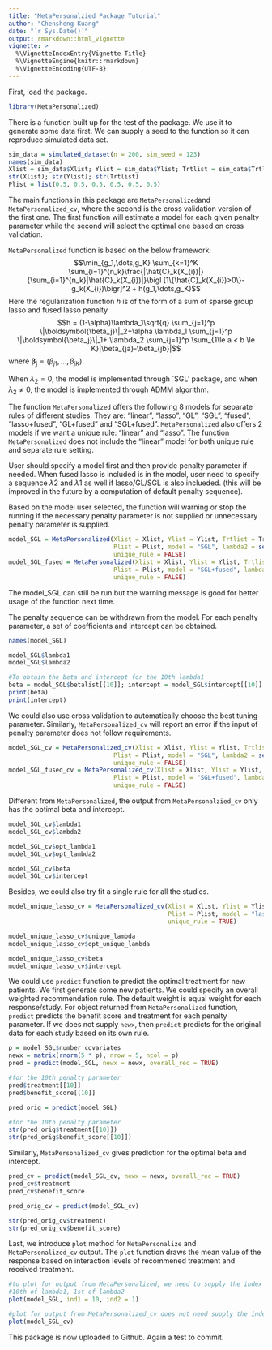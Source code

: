 ```yaml
---
title: "MetaPersonalzied Package Tutorial"
author: "Chensheng Kuang"
date: "`r Sys.Date()`"
output: rmarkdown::html_vignette
vignette: >
  %\VignetteIndexEntry{Vignette Title}
  %\VignetteEngine{knitr::rmarkdown}
  %\VignetteEncoding{UTF-8}
---
```


First, load the package.
```r
library(MetaPersonalized)
```

There is a function built up for the test of the package. We use it to generate some data first. We can supply a seed to the function so it can reproduce simulated data set.
```r
sim_data = simulated_dataset(n = 200, sim_seed = 123)
names(sim_data)
Xlist = sim_data$Xlist; Ylist = sim_data$Ylist; Trtlist = sim_data$Trtlist
str(Xlist); str(Ylist); str(Trtlist)
Plist = list(0.5, 0.5, 0.5, 0.5, 0.5, 0.5)
```

The main functions in this package are `MetaPersonalized`and `MetaPersonalized_cv`, where the second is the cross validation version of the first one. The first function will estimate a model for each given penalty parameter while the second will select the optimal one based on cross validation. 

`MetaPersonalized` function is based on the below framework:
$$\min_{g_1,\dots,g_K} \sum_{k=1}^K \sum_{i=1}^{n_k}\frac{|\hat{C}_k(X_{i})|}{\sum_{i=1}^{n_k}|\hat{C}_k(X_{i})|}\bigl [1\{\hat{C}_k(X_{i})>0\}-g_k(X_{i})\bigr]^2 + h(g_1,\dots,g_K)$$
Here the regularization function $h$ is of the form of a sum of sparse group lasso and fused lasso penalty
$$h = (1-\alpha)\lambda_1\sqrt{q} \sum_{j=1}^p \|\boldsymbol{\beta_j}\|_2+\alpha \lambda_1  \sum_{j=1}^p \|\boldsymbol{\beta_j}\|_1+ \lambda_2 \sum_{j=1}^p \sum_{1\le a < b \le K}|\beta_{ja}-\beta_{jb}|$$
where $\boldsymbol{\beta_j}=(\beta_{j1},\dots,\beta_{jK})$.

When $\lambda_2 = 0$, the model is implemented through `SGL' package, and when $\lambda_2 \ne 0$, the model is implemented through ADMM algorithm.

The function `MetaPersonalized` offers the following 8 models for separate rules of different studies. They are: "linear", "lasso", "GL", "SGL", "fused", "lasso+fused", "GL+fused" and "SGL+fused". `MetaPersonalized` also offers 2 models if we want a unique rule: "linear" and "lasso". The function `MetaPersonalized` does not include the "linear" model for both unique rule and separate rule setting.

User should specify a model first and then provide penalty parameter if needed. When fused lasso is included is in the model, user need to specify a sequence $\lambda2$ and $\lambda1$ as well if lasso/GL/SGL is also inclueded. (this will be improved in the future by a computation of default penalty sequence).

Based on the model user selected, the function will warning or stop the running if the necessary penalty parameter is not supplied or unnecessary penalty parameter is supplied.
```r
model_SGL = MetaPersonalized(Xlist = Xlist, Ylist = Ylist, Trtlist = Trtlist,
                             Plist = Plist, model = "SGL", lambda2 = seq(0.01, 0.1, 0.01), 
                             unique_rule = FALSE)
model_SGL_fused = MetaPersonalized(Xlist = Xlist, Ylist = Ylist, Trtlist = Trtlist,
                             Plist = Plist, model = "SGL+fused", lambda2 = seq(0.01, 0.1, 0.01), 
                             unique_rule = FALSE)
```

The model_SGL can still be run but the warning message is good for better usage of the function next time.

The penalty sequence can be withdrawn from the model. For each penalty parameter, a set of coefficients and intercept can be obtained. 
```r
names(model_SGL)

model_SGL$lambda1 
model_SGL$lambda2

#To obtain the beta and intercept for the 10th lambda1
beta = model_SGL$betalist[[10]]; intercept = model_SGL$intercept[[10]]
print(beta)
print(intercept)
```

We could also use cross validation to automatically choose the best tuning parameter. Similarly, `MetaPersonalized_cv` will report an error if the input of penalty parameter does not follow requirements.

```r
model_SGL_cv = MetaPersonalized_cv(Xlist = Xlist, Ylist = Ylist, Trtlist = Trtlist,
                             Plist = Plist, model = "SGL", lambda2 = seq(0.01, 0.1, 0.01), 
                             unique_rule = FALSE)
model_SGL_fused_cv = MetaPersonalized_cv(Xlist = Xlist, Ylist = Ylist, Trtlist = Trtlist,
                             Plist = Plist, model = "SGL+fused", lambda2 = seq(0.01, 0.1, 0.01), 
                             unique_rule = FALSE)
```

Different from `MetaPersonalized`, the output from `MetaPersonalzied_cv` only has the optimal beta and intercept.
```r
model_SGL_cv$lambda1
model_SGL_cv$lambda2

model_SGL_cv$opt_lambda1
model_SGL_cv$opt_lambda2

model_SGL_cv$beta
model_SGL_cv$intercept
```

Besides, we could also try fit a single rule for all the studies.
```r
model_unique_lasso_cv = MetaPersonalized_cv(Xlist = Xlist, Ylist = Ylist, Trtlist = Trtlist,
                                            Plist = Plist, model = "lasso", 
                                            unique_rule = TRUE)

model_unique_lasso_cv$unique_lambda
model_unique_lasso_cv$opt_unique_lambda

model_unique_lasso_cv$beta
model_unique_lasso_cv$intercept
```

We could use `predict` function to predict the optimal treatment for new patients. We first generate some new patients. We could specify an overall weighted recommendation rule. The default weight is equal weight for each response/study. For object returned from `MetaPersonalized`  function, `predict` predicts the benefit score and treatment for each penalty parameter. If we does not supply `newx`, then `predict` predicts for the original data for each study based on its own rule.
```r
p = model_SGL$number_covariates
newx = matrix(rnorm(5 * p), nrow = 5, ncol = p)
pred = predict(model_SGL, newx = newx, overall_rec = TRUE)

#for the 10th penalty parameter
pred$treatment[[10]]
pred$benefit_score[[10]]

pred_orig = predict(model_SGL)

#for the 10th penalty parameter
str(pred_orig$treatment[[10]])
str(pred_orig$benefit_score[[10]])
```

Similarly, `MetaPersonalized_cv` gives prediction for the optimal beta and intercept.
```r
pred_cv = predict(model_SGL_cv, newx = newx, overall_rec = TRUE)
pred_cv$treatment
pred_cv$benefit_score

pred_orig_cv = predict(model_SGL_cv)

str(pred_orig_cv$treatment)
str(pred_orig_cv$benefit_score)
```

Last, we introduce `plot` method for `MetaPersonalize` and `MetaPersonalized_cv` output. The `plot` function draws the mean value of the response based on interaction levels of recommened treatment and received treatment.
```r
#to plot for output from MetaPersonalized, we need to supply the index of penalty parameter
#10th of lambda1, 1st of lambda2
plot(model_SGL, ind1 = 10, ind2 = 1)

#plot for output from MetaPersonalized_cv does not need supply the index
plot(model_SGL_cv)
```

This package is now uploaded to Github. Again a test to commit.
